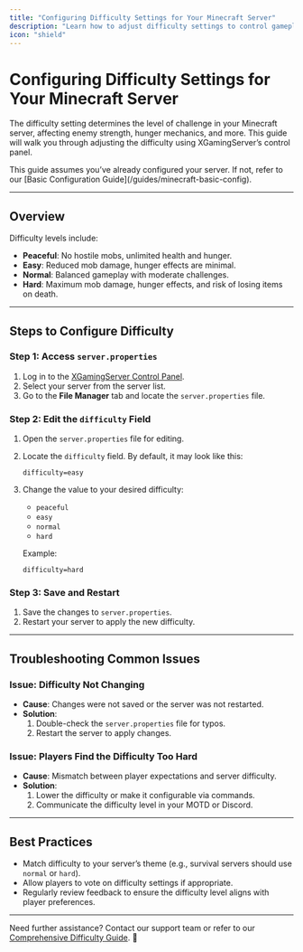 ```yaml
---
title: "Configuring Difficulty Settings for Your Minecraft Server"
description: "Learn how to adjust difficulty settings to control gameplay challenges on your Minecraft server."
icon: "shield"
---
```


# Configuring Difficulty Settings for Your Minecraft Server  

The difficulty setting determines the level of challenge in your Minecraft server, affecting enemy strength, hunger mechanics, and more. This guide will walk you through adjusting the difficulty using XGamingServer’s control panel.  

<Callout type="info">  
This guide assumes you’ve already configured your server. If not, refer to our [Basic Configuration Guide](/guides/minecraft-basic-config).  
</Callout>  

---

## Overview  

Difficulty levels include:  
- **Peaceful**: No hostile mobs, unlimited health and hunger.  
- **Easy**: Reduced mob damage, hunger effects are minimal.  
- **Normal**: Balanced gameplay with moderate challenges.  
- **Hard**: Maximum mob damage, hunger effects, and risk of losing items on death.  

---

## Steps to Configure Difficulty  

### Step 1: Access `server.properties`  
1. Log in to the [XGamingServer Control Panel](https://panel.xgamingserver.com).  
2. Select your server from the server list.  
3. Go to the **File Manager** tab and locate the `server.properties` file.  

### Step 2: Edit the `difficulty` Field  
1. Open the `server.properties` file for editing.  
2. Locate the `difficulty` field. By default, it may look like this:  

   ```properties
   difficulty=easy
   ```

3. Change the value to your desired difficulty:  
   - `peaceful`  
   - `easy`  
   - `normal`  
   - `hard`  

   Example:  

   ```properties
   difficulty=hard
   ```

### Step 3: Save and Restart  
1. Save the changes to `server.properties`.  
2. Restart your server to apply the new difficulty.  

---

## Troubleshooting Common Issues  

### Issue: Difficulty Not Changing  
- **Cause**: Changes were not saved or the server was not restarted.  
- **Solution**:  
  1. Double-check the `server.properties` file for typos.  
  2. Restart the server to apply changes.  

### Issue: Players Find the Difficulty Too Hard  
- **Cause**: Mismatch between player expectations and server difficulty.  
- **Solution**:  
  1. Lower the difficulty or make it configurable via commands.  
  2. Communicate the difficulty level in your MOTD or Discord.  

---

## Best Practices  

- Match difficulty to your server’s theme (e.g., survival servers should use `normal` or `hard`).  
- Allow players to vote on difficulty settings if appropriate.  
- Regularly review feedback to ensure the difficulty level aligns with player preferences.  

---

Need further assistance? Contact our support team or refer to our [Comprehensive Difficulty Guide](/guides/difficulty-settings). 🚀  